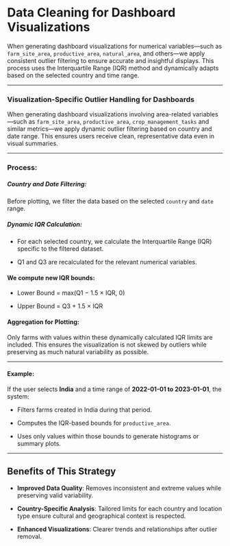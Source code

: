 # Data Cleaning for Dashboard Visualizations

When generating dashboard visualizations for numerical variables—such as `farm_site_area`, `productive_area`, `natural_area`, and others—we apply consistent outlier filtering to ensure accurate and insightful displays. This process uses the Interquartile Range (IQR) method and dynamically adapts based on the selected country and time range.

------------------------------------------------------------------------

### Visualization-Specific Outlier Handling for Dashboards

When generating dashboard visualizations involving area-related variables—such as `farm_site_area`, `productive_area`, `crop_management_tasks` and similar metrics—we apply dynamic outlier filtering based on country and date range. This ensures users receive clean, representative data even in visual summaries.

------------------------------------------------------------------------

### Process:

##### Country and Date Filtering:

Before plotting, we filter the data based on the selected `country` and `date` range.

##### Dynamic IQR Calculation:

-   For each selected country, we calculate the Interquartile Range (IQR) specific to the filtered dataset.

-   Q1 and Q3 are recalculated for the relevant numerical variables.

#### We compute new IQR bounds:

-   Lower Bound = max(Q1 − 1.5 × IQR, 0)

-   Upper Bound = Q3 + 1.5 × IQR

#### Aggregation for Plotting:

Only farms with values within these dynamically calculated IQR limits are included. This ensures the visualization is not skewed by outliers while preserving as much natural variability as possible.

------------------------------------------------------------------------

#### Example:

If the user selects **India** and a time range of **2022-01-01 to 2023-01-01**, the system:

-   Filters farms created in India during that period.

-   Computes the IQR-based bounds for `productive_area`.

-   Uses only values within those bounds to generate histograms or summary plots.

------------------------------------------------------------------------

## Benefits of This Strategy

-   **Improved Data Quality**: Removes inconsistent and extreme values while preserving valid variability.

-   **Country-Specific Analysis**: Tailored limits for each country and location type ensure cultural and geographical context is respected.

-   **Enhanced Visualizations**: Clearer trends and relationships after outlier removal.